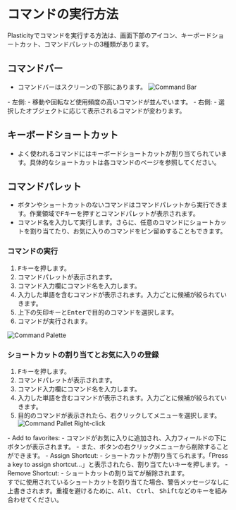 
# コマンドの実行方法

Plasticityでコマンドを実行する方法は、画面下部のアイコン、キーボードショートカット、コマンドパレットの3種類があります。

## コマンドバー
- コマンドバーはスクリーンの下部にあります。
![Command Bar](./img/command-bar.png)
<div class="dl">
- 左側: 
   - 移動や回転など使用頻度の高いコマンドが並んでいます。
- 右側:
   - 選択したオブジェクトに応じて表示されるコマンドが変わります。
</div>

## キーボードショートカット
- よく使われるコマンドにはキーボードショートカットが割り当てられています。具体的なショートカットは各コマンドのページを参照してください。

## コマンドパレット
- ボタンやショートカットのないコマンドはコマンドパレットから実行できます。作業領域で<kbd>F</kbd>キーを押すとコマンドパレットが表示されます。
- コマンド名を入力して実行します。さらに、任意のコマンドにショートカットを割り当てたり、お気に入りのコマンドをピン留めすることもできます。

### コマンドの実行
1. <kbd>F</kbd>キーを押します。
2. コマンドパレットが表示されます。
3. コマンド入力欄にコマンド名を入力します。
4. 入力した単語を含むコマンドが表示されます。入力ごとに候補が絞られていきます。
5. 上下の矢印キーと<kbd>Enter</kbd>で目的のコマンドを選択します。
6. コマンドが実行されます。

![Command Palette](./img/command-palette.gif)

### ショートカットの割り当てとお気に入りの登録
1. <kbd>F</kbd>キーを押します。
2. コマンドパレットが表示されます。
3. コマンド入力欄にコマンド名を入力します。
4. 入力した単語を含むコマンドが表示されます。入力ごとに候補が絞られていきます。
5. 目的のコマンドが表示されたら、右クリックしてメニューを選択します。
![Command Pallet Right-click](./img/command-palette-right-click.png)

<div class="dl">
- Add to favorites:
   - コマンドがお気に入りに追加され、入力フィールドの下にボタンが表示されます。
   - また、ボタンの右クリックメニューから削除することができます。
- Assign Shortcut:
   - ショートカットが割り当てられます。「Press a key to assign shortcut...」と表示されたら、割り当てたいキーを押します。
- Remove Shortcut:
   - ショートカットの割り当てが解除されます。
</div>

<Callout type="warning" emoji="⚠️">
すでに使用されているショートカットを割り当てた場合、警告メッセージなしに上書きされます。重複を避けるために、<kbd>Alt</kbd>、 <kbd>Ctrl</kbd>、 <kbd>Shift</kbd>などのキーを組み合わせてください。
</Callout>
